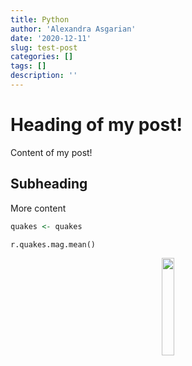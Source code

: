 ```yaml
---
title: Python
author: 'Alexandra Asgarian'
date: '2020-12-11'
slug: test-post
categories: []
tags: []
description: ''
---
```


# Heading of my post!

Content of my post!

## Subheading 

More content

```R
quakes <- quakes
```



```python
r.quakes.mag.mean()
```

<center>
![](/post/2020-12-11-test-post_files/4341F71A-44CB-45E9-A5E0-E80C6B3DFE59.JPG){width=20%}
</center>